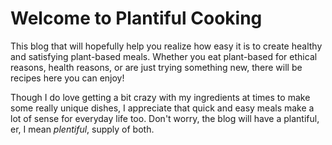 # Welcome to Plantiful Cooking

This blog that will hopefully help you realize how easy it is to create healthy and satisfying plant-based meals.
Whether you eat plant-based for ethical reasons, health reasons, or are just
trying something new, there will be recipes here you can enjoy!

Though I do love getting a bit crazy with my ingredients at times to
make some really unique dishes, I appreciate that quick and easy meals make a
lot of sense for everyday life too. Don't worry, the blog will have a plantiful,
er, I mean _plentiful_, supply of both.
